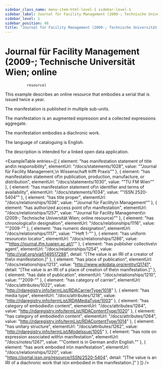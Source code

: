 ```yaml
---
sidebar_class_name: menu-item-html-level-1 sidebar-level-1
sidebar_label: Journal für Facility Management (2009-; Technische Universität Wien; online resource)
sidebar_level: 1
sidebar_position: 48
title: "Journal für Facility Management (2009-; Technische Universität Wien‏; online\n              resource)"
---
```


# Journal für Facility Management (2009-; Technische Universität Wien‏; online
              resource)

This example describes an online resource that embodies a serial that is issued twice
              a year.

The manifestation is published in multiple sub-units.

The manifestation is an augmented expression and a collected expressions
              aggregate.

The manifestation embodies a diachronic work.

The language of cataloguing is English.

The description is intended for a linked open data application.

<ExampleTable
  entries={[
    {
      element: "has manifestation statement of title and\n                    responsibility",
      elementUrl: "/docs/statements/1028",
      value: "\"Journal für Facility Management,\n                  Wissenschaft trifft Praxis\""
    },
    {
      element: "has manifestation statement of\n                    publication, production, manufacture, or distribution",
      elementUrl: "/docs/statements/1030",
      value: "\"TU FM Wien\""
    },
    {
      element: "has manifestation statement of\n                    identifier and terms of availability",
      elementUrl: "/docs/statements/1034",
      value: "\"ISSN 2520-5404\""
    },
    {
      element: "has title proper",
      elementUrl: "/docs/relationships/1038",
      value: "\"Journal für Facility\n                  Management\""
    },
    {
      element: "has authorized access point of\n                    manifestation",
      elementUrl: "/docs/relationships/1257",
      value: "\"Journal für Facility Management\n                  (2009-; Technische Universität Wien‏; online resource)\""
    },
    {
      element: "has chronological\n                  designation",
      elementUrl: "/docs/relationships/1116",
      value: "\"2009-\""
    },
    {
      element: "has numeric designation",
      elementUrl: "/docs/relationships/1117",
      value: "\"Heft 1-\""
    },
    {
      element: "has uniform resource\n                  locator",
      elementUrl: "/docs/relationships/1286",
      value: "\"https://journal.ifm.tuwien.ac.at/\""
    },
    {
      element: "has publisher collective\n                    agent",
      elementUrl: "/docs/relationships/1254",
      value: "http://viaf.org/viaf/149517288",
      detail: "[The value is an IRI of a creator of the\n                      manifestation.]"
    },
    {
      element: "has place of publication",
      elementUrl: "/docs/relationships/1213",
      value: "http://www.wikidata.org/entity/Q1741",
      detail: "[The value is an IRI of a place of creation of the\n                      manifestation.]"
    },
    {
      element: "has date of publication",
      elementUrl: "/docs/relationships/1210",
      value: "\"2009-\""
    },
    {
      element: "has category of carrier",
      elementUrl: "/docs/attributes/1022",
      value: "http://rdaregistry.info/termList/RDACarrierType/1018"
    },
    {
      element: "has media type",
      elementUrl: "/docs/attributes/1218",
      value: "http://rdaregistry.info/termList/RDAMediaType/1003"
    },
    {
      element: "has category of embodied\n                  content",
      elementUrl: "/docs/attributes/1264",
      value: "http://rdaregistry.info/termList/RDAContentType/1020"
    },
    {
      element: "has category of embodied\n                  content",
      elementUrl: "/docs/attributes/1264",
      value: "http://rdaregistry.info/termList/RDAContentType/1014"
    },
    {
      element: "has unitary structure",
      elementUrl: "/docs/attributes/1262",
      value: "http://rdaregistry.info/termList/ModeIssue/1005"
    },
    {
      element: "has note on expression associated with\n                    manifestation",
      elementUrl: "/docs/notes/1267",
      value: "\"Content is in German and\n                  English.\""
    },
    {
      element: "has work embodied in\n                      manifestation",
      elementUrl: "/docs/relationships/1220",
      value: "https://portal.issn.org/resource/ISSN/2520-5404",
      detail: "[The value is an IRI of a diachronic work that is\n                    embodied in the manifestation.]"
    }
  ]}
/>
